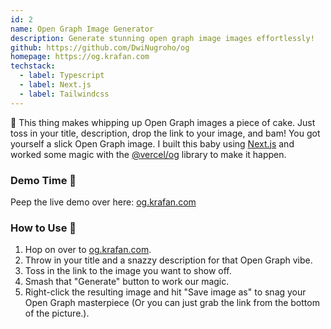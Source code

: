 ```yaml
---
id: 2
name: Open Graph Image Generator
description: Generate stunning open graph image images effortlessly!
github: https://github.com/DwiNugroho/og
homepage: https://og.krafan.com
techstack:
  - label: Typescript
  - label: Next.js
  - label: Tailwindcss
---
```


🚀 This thing makes whipping up Open Graph images a piece of cake. Just toss in your title, description, drop the link to your image, and bam! You got yourself a slick Open Graph image. I built this baby using [Next.js](https://nextjs.org/) and worked some magic with the [@vercel/og](https://vercel.com/docs/concepts/functions/edge-functions/og-image-generation) library to make it happen.

### Demo Time 🎉

Peep the live demo over here: [og.krafan.com](https://og.krafan.com)

### How to Use 🤙

1. Hop on over to [og.krafan.com](https://og.krafan.com).
2. Throw in your title and a snazzy description for that Open Graph vibe.
3. Toss in the link to the image you want to show off.
4. Smash that "Generate" button to work our magic.
5. Right-click the resulting image and hit "Save image as" to snag your Open Graph masterpiece (Or you can just grab the link from the bottom of the picture.).
